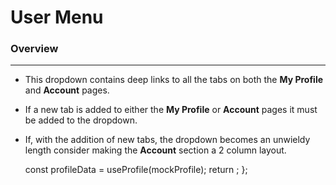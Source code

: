

<Meta title="Components/Navigation/User Menu" component={UserMenu} />

# User Menu

### Overview

<hr />

- This dropdown contains deep links to all the tabs on both the **My Profile** and **Account** pages.
- If a new tab is added to either the **My Profile** or **Account** pages it must be added to the dropdown.
- If, with the addition of new tabs, the dropdown becomes an unwieldy length consider making the **Account** section a 2 column layout.

  const profileData = useProfile(mockProfile);
  return <UserMenu />;
};

<Canvas>
  <Story name="User Menu">
    <Template />
  </Story>
</Canvas>
